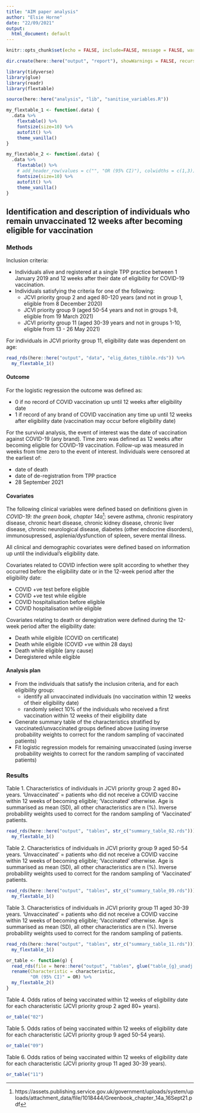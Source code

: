 ```yaml
---
title: "AIM paper analysis"
author: "Elsie Horne"
date: "22/09/2021"
output:
  html_document: default
---
```


```r
knitr::opts_chunk$set(echo = FALSE, include=FALSE, message = FALSE, warning = FALSE)
```

```r
dir.create(here::here("output", "report"), showWarnings = FALSE, recursive=TRUE)
```

```r
library(tidyverse)
library(glue)
library(readr)
library(flextable)
```

```r
source(here::here("analysis", "lib", "sanitise_variables.R"))
```

```r
my_flextable_1 <- function(.data) {
  .data %>%
    flextable() %>%
    fontsize(size=10) %>%
    autofit() %>%
    theme_vanilla()
}

my_flextable_2 <- function(.data) {
  .data %>%
    flextable() %>%
    # add_header_row(values = c("", "OR (95% CI)"), colwidths = c(1,3)) %>%
    fontsize(size=10) %>%
    autofit() %>%
    theme_vanilla()
}
```


## Identification and description of individuals who remain unvaccinated 12 weeks after becoming eligible for vaccination 

### Methods

Inclusion criteria:

- Individuals alive and registered at a single TPP practice between 1 January 2019 and 12 weeks after their date of eligibility for COVID-19 vaccination.
- Individuals satisfying the criteria for one of the following:
    - JCVI priority group 2 and aged 80-120 years (and not in group 1, eligible from 8 December 2020)
    - JCVI priority group 9 (aged 50-54 years and not in groups 1-8, eligible from 19 March 2021)
    - JCVI priority group 11 (aged 30-39 years and not in groups 1-10, eligible from 13 - 26 May 2021)

For individuals in JCVI priority group 11, eligibility date was dependent on age:
```r
read_rds(here::here("output", "data", "elig_dates_tibble.rds")) %>%
  my_flextable_1()
```

#### Outcome

For the logistic regression the outcome was defined as:

- 0 if no record of COVID vaccination up until 12 weeks after eligibility date
- 1 if record of any brand of COVID vaccination any time up until 12 weeks after eligibility date (vaccination may occur before eligibility date)

For the survival analysis, the event of interest was the date of vaccination against COVID-19 (any brand).
Time zero was defined as 12 weeks after becoming eligible for COVID-19 vaccination.
Follow-up was measured in weeks from time zero to the event of interest.
Individuals were censored at the earliest of:

- date of death
- date of de-registration from TPP practice
- 28 September 2021

#### Covariates

The following clinical variables were defined based on definitions given in _COVID-19: the green book, chapter 14a_^[https://assets.publishing.service.gov.uk/government/uploads/system/uploads/attachment_data/file/1018444/Greenbook_chapter_14a_16Sept21.pdf]: severe asthma, chronic respiratory disease, chronic heart disease, chronic kidney disease, chronic liver disease, chronic neurological disease, diabetes (other endocrine disorders), immunosupressed, asplenia/dysfunction of spleen, severe mental illness.

All clinical and demographic covariates were defined based on information up until the individual's eligibility date.

Covariates related to COVID infection were split according to whether they occurred before the eligibility date or in the 12-week period after the eligibility date:

- COVID +ve test before eligible
- COVID +ve test while eligible
- COVID hospitalisation before eligible
- COVID hospitalisation while eligible

Covariates relating to death or deregistration were defined during the 12-week period after the eligibility date:

- Death while eligible (COVID on certificate)
- Death while eligible (COVID +ve within 28 days)
- Death while eligible (any cause)
- Deregistered while eligible

#### Analysis plan

- From the individuals that satisfy the inclusion criteria, and for each eligibility group:
    - identify all unvaccinated individuals (no vaccination within 12 weeks of their eligibility date) 
    - randomly select 10% of the individuals who received a first vaccination within 12 weeks of their eligibility date
- Generate summary table of the characteristics stratified by vaccinated/unvaccinated groups defined above (using inverse probability weights to correct for the random sampling of vaccinated patients)
- Fit logistic regression models for remaining unvaccinated (using inverse probability weights to correct for the random sampling of vaccinated patients) 

### Results

Table 1. Characteristics of individuals in JCVI priority group 2 aged 80+ years. 'Unvaccinated' = patients who did not receive a COVID vaccine within 12 weeks of becoming eligible; 'Vaccinated' otherwise. Age is summarised as mean (SD), all other characteristics are n (%). Inverse probability weights used to correct for the random sampling of 'Vaccinated' patients.
```r
read_rds(here::here("output", "tables", str_c("summary_table_02.rds"))) %>%
  my_flextable_1()
```
<!-- \pagebreak -->
Table 2. Characteristics of individuals in JCVI priority group 9 aged 50-54 years. 'Unvaccinated' = patients who did not receive a COVID vaccine within 12 weeks of becoming eligible; 'Vaccinated' otherwise. Age is summarised as mean (SD), all other characteristics are n (%). Inverse probability weights used to correct for the random sampling of 'Vaccinated' patients.
```r
read_rds(here::here("output", "tables", str_c("summary_table_09.rds"))) %>%
  my_flextable_1()
```
<!-- \pagebreak -->
Table 3. Characteristics of individuals in JCVI priority group 11 aged 30-39 years. 'Unvaccinated' = patients who did not receive a COVID vaccine within 12 weeks of becoming eligible; 'Vaccinated' otherwise. Age is summarised as mean (SD), all other characteristics are n (%). Inverse probability weights used to correct for the random sampling of patients.
```r
read_rds(here::here("output", "tables", str_c("summary_table_11.rds"))) %>%
  my_flextable_1()
```

```r
or_table <- function(g) {
  read_rds(file = here::here("output", "tables", glue("table_{g}_unadj.rds"))) %>%
  rename(Characteristic = characteristic,
         "OR (95% CI)" = OR) %>%
  my_flextable_2()
}
```


\pagebreak
Table 4. Odds ratios of being vaccinated within 12 weeks of eligibility date for each characteristic (JCVI priority group 2 aged 80+ years).
```r
or_table("02")
```

\pagebreak
Table 5. Odds ratios of being vaccinated within 12 weeks of eligibility date for each characteristic (JCVI priority group 9 aged 50-54 years). 
```r
or_table("09")
```

\pagebreak
Table 6. Odds ratios of being vaccinated within 12 weeks of eligibility date for each characteristic (JCVI priority group 11 aged 30-39 years).
```r
or_table("11")
```

